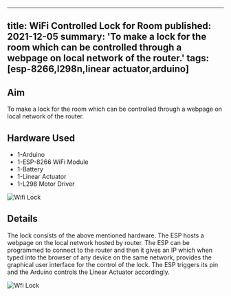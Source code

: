 <!-- ---
title: WiFi Controlled Lock for Room
tags: [esp-8266,l298n,linear actuator,arduino]
layout: article
mode: normal
type: article
sharing: true
author: Parakh M. Gupta
show_author_profile: true
show_title: true
full_width: false
header: true
cover: /assets/images/blog/thumbnails/WiFi Controlled Lock for Room.png
--- -->

---
title: WiFi Controlled Lock for Room
published: 2021-12-05
summary: 'To make a lock for the room which can be controlled through a webpage on local network of the router.'
tags: [esp-8266,l298n,linear actuator,arduino]
---
## Aim
To make a lock for the room which can be controlled through a webpage on local network of the router.

<!--more-->
## Hardware Used 
- 1-Arduino
- 1-ESP-8266 WiFi Module
- 1-Battery
- 1-Linear Actuator
- 1-L298 Motor Driver

<Image
  src='/static/images/blog/thumbnails/WiFi Controlled Lock for Room.png'
  alt='Wifi Lock'
  width='auto'
  height='auto'
/>
## Details
The lock consists of the above mentioned hardware. The ESP hosts a webpage on the local network hosted by router. The ESP can be programmed to connect to the router and then it gives an IP which when typed into the browser of any device on the same network, provides the graphical user interface for the control of the lock. The ESP triggers its pin and the Arduino controls the Linear Actuator accordingly.

<Image
  src='/static/images/blog/Wifi-controlled-lock/1.png'
  alt='Wfi Lock'
  width='auto'
  height='auto'
/>

<EmbedItem url='https://www.youtube.com/embed/1R6iNJImTr0' />